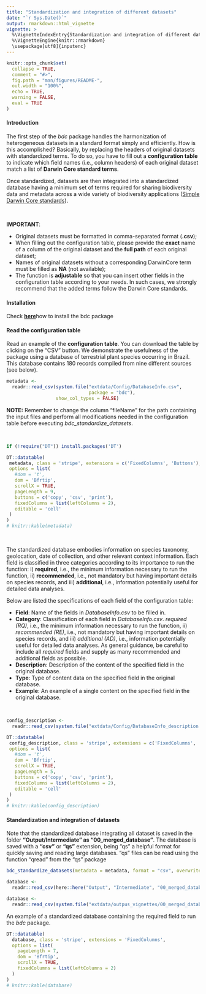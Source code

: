 ```yaml
---
title: "Standardization and integration of different datasets"
date: "`r Sys.Date()`"
output: rmarkdown::html_vignette
vignette: >
  %\VignetteIndexEntry{Standardization and integration of different datasets}
  %\VignetteEngine{knitr::rmarkdown}
  \usepackage[utf8]{inputenc}
---
```


```r
knitr::opts_chunk$set(
  collapse = TRUE,
  comment = "#>",
  fig.path = "man/figures/README-",
  out.width = "100%",
  echo = TRUE,
  warning = FALSE,
  eval = TRUE
)
```

#### **Introduction**

The first step of the *bdc* package handles the harmonization of heterogeneous datasets in a standard format simply and efficiently. How is this accomplished? Basically, by replacing the headers of original datasets with standardized terms. To do so, you have to fill out a **configuration table** to indicate which field names (i.e., column headers) of each original dataset match a list of **Darwin Core standard terms**.

Once standardized, datasets are then integrated into a standardized database having a minimum set of terms required for sharing biodiversity data and metadata across a wide variety of biodiversity applications ([Simple Darwin Core standards](https://dwc.tdwg.org/terms/)).

<br/>

**IMPORTANT**:

-   Original datasets must be formatted in comma-separated format (**.csv**);
-   When filling out the configuration table, please provide the **exact** name of a column of the original dataset and the **full path** of each original dataset;
-   Names of original datasets without a corresponding DarwinCore term must be filled as **NA** (not available);
-   The function is **adjustable** so that you can insert other fields in the configuration table according to your needs. In such cases, we strongly recommend that the added terms follow the Darwin Core standards.

#### **Installation**

Check [**here**](https://brunobrr.github.io/bdc/)how to install the bdc package


#### **Read the configuration table**

Read an example of the **configuration table**. You can download the table by clicking on the "CSV" button. We demonstrate the usefulness of the package using a database of terrestrial plant species occurring in Brazil. This database contains 180 records compiled from nine different sources (see below).

```r
metadata <-
  readr::read_csv(system.file("extdata/Config/DatabaseInfo.csv", 
                              package = "bdc"),
                  show_col_types = FALSE)
```

**NOTE:** Remember to change the column "fileName" for the path containing the input files and perform all modifications needed in the configuration table before executing *bdc_standardize_datasets*.

<br/>

```r
if (!require("DT")) install.packages('DT')

DT::datatable(
 metadata, class = 'stripe', extensions = c('FixedColumns', 'Buttons'),
 options = list(
   #dom = 't',
   dom = 'Bfrtip',
   scrollX = TRUE,
   pageLength = 9,
   buttons = c('copy', 'csv', 'print'),
   fixedColumns = list(leftColumns = 2),
   editable = 'cell'
 )
)
# knitr::kable(metadata)
```

<br/>

The standardized database embodies information on species taxonomy, geolocation, date of collection, and other relevant context information. Each field is classified in three categories according to its importance to run the function: i) **required**, i.e., the minimum information necessary to run the function, ii) **recommended**, i.e., not mandatory but having important details on species records, and iii) **additional**, i.e., information potentially useful for detailed data analyses.

Below are listed the specifications of each field of the configuration table:

-   **Field**: Name of the fields in *DatabaseInfo.csv* to be filled in.
-   **Category**: Classification of each field in *DatabaseInfo.csv*. *required (RQ)*, i.e., the minimum information necessary to run the function, ii) *recommended (RE)*, i.e., not mandatory but having important details on species records, and iii) *additional (AD)*, i.e., information potentially useful for detailed data analyses. As general guidance, be careful to include all *required* fields and supply as many recommended and additional fields as possible.
-   **Description**: Description of the content of the specified field in the original database.
-   **Type**: Type of content data on the specified field in the original database.
-   **Example**: An example of a single content on the specified field in the original database.

<br/>

```r
config_description <-
  readr::read_csv(system.file("extdata/Config/DatabaseInfo_description.csv", package = "bdc"), show_col_types = FALSE)

DT::datatable(
 config_description, class = 'stripe', extensions = c('FixedColumns', 'Buttons'),
 options = list(
   #dom = 't',
   dom = 'Bfrtip',
   scrollX = TRUE,
   pageLength = 5,
   buttons = c('copy', 'csv', 'print'),
   fixedColumns = list(leftColumns = 2),
   editable = 'cell'
 )
)
# knitr::kable(config_description)
```

#### **Standardization and integration of datasets**

Note that the standardized database integrating all dataset is saved in the folder **"Output/Intermediate" as "00_merged_database"**. The database is saved with a **"csv"** or **"qs"** extension, being "qs" a helpful format for quickly saving and reading large databases. "qs" files can be read using the function "qread" from the "qs" package

```r
bdc_standardize_datasets(metadata = metadata, format = "csv", overwrite = T)
```

```r
database <-
  readr::read_csv(here::here("Output", "Intermediate", "00_merged_database.csv"))
```

```r
database <-
  readr::read_csv(system.file("extdata/outpus_vignettes/00_merged_database.csv", package = "bdc"), show_col_types = FALSE)
```


An example of a standardized database containing the required field to run the *bdc* package.


```r
DT::datatable(
  database, class = 'stripe', extensions = 'FixedColumns',
  options = list(
    pageLength = 7,
    dom = 'Bfrtip',
    scrollX = TRUE,
    fixedColumns = list(leftColumns = 2)
  )
)
# knitr::kable(database)
```

